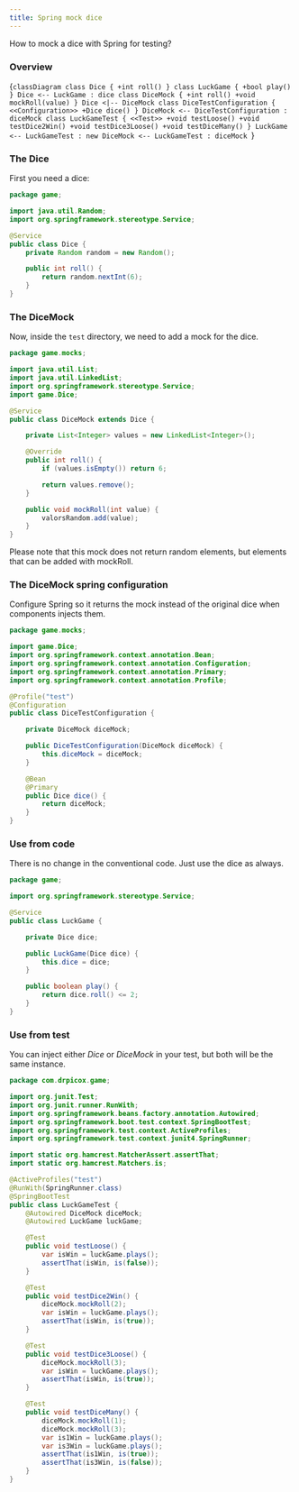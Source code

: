 ```yaml
---
title: Spring mock dice
---
```

How to mock a dice with Spring for testing?

### Overview

<Mermaid>{`classDiagram
    class Dice {
        +int roll()
    }
    class LuckGame {
        +bool play()
    }
    Dice <-- LuckGame : dice
    class DiceMock {
        +int roll()
        +void mockRoll(value)
    }
    Dice <|-- DiceMock
    class DiceTestConfiguration {
        <<Configuration>>
        +Dice dice()
    }
    DiceMock <-- DiceTestConfiguration : diceMock
    class LuckGameTest {
        <<Test>>
        +void testLoose()
        +void testDice2Win()
        +void testDice3Loose()
        +void testDiceMany()
    }
    LuckGame <-- LuckGameTest : new
    DiceMock <-- LuckGameTest : diceMock
`}</Mermaid>

### The Dice

First you need a dice:

```java
package game;

import java.util.Random;
import org.springframework.stereotype.Service;

@Service
public class Dice {
    private Random random = new Random();

    public int roll() {
        return random.nextInt(6);
    }
}
```

### The DiceMock

Now, inside the `test` directory, we need to 
add a mock for the dice.

```java
package game.mocks;

import java.util.List;
import java.util.LinkedList;
import org.springframework.stereotype.Service;
import game.Dice;

@Service
public class DiceMock extends Dice {

    private List<Integer> values = new LinkedList<Integer>();

    @Override
    public int roll() {
        if (values.isEmpty()) return 6;

        return values.remove();
    }

    public void mockRoll(int value) {
        valorsRandom.add(value);
    }
}
```

Please note that this mock does not return random elements,
but elements that can be added with mockRoll.

### The DiceMock spring configuration

Configure Spring so it returns the mock
instead of the original dice when components
injects them.

```java
package game.mocks;

import game.Dice;
import org.springframework.context.annotation.Bean;
import org.springframework.context.annotation.Configuration;
import org.springframework.context.annotation.Primary;
import org.springframework.context.annotation.Profile;

@Profile("test")
@Configuration
public class DiceTestConfiguration {

    private DiceMock diceMock;

    public DiceTestConfiguration(DiceMock diceMock) {
        this.diceMock = diceMock;
    }

    @Bean
    @Primary
    public Dice dice() {
        return diceMock;
    }
}
```

### Use from code

There is no change in the conventional code. 
Just use the dice as always.

```java
package game;

import org.springframework.stereotype.Service;

@Service
public class LuckGame {

    private Dice dice;

    public LuckGame(Dice dice) {
        this.dice = dice;
    }

    public boolean play() {
        return dice.roll() <= 2;
    }
}
```

### Use from test

You can inject either _Dice_ or _DiceMock_ in your test,
but both will be the same instance.

```java
package com.drpicox.game;

import org.junit.Test;
import org.junit.runner.RunWith;
import org.springframework.beans.factory.annotation.Autowired;
import org.springframework.boot.test.context.SpringBootTest;
import org.springframework.test.context.ActiveProfiles;
import org.springframework.test.context.junit4.SpringRunner;

import static org.hamcrest.MatcherAssert.assertThat;
import static org.hamcrest.Matchers.is;

@ActiveProfiles("test")
@RunWith(SpringRunner.class)
@SpringBootTest
public class LuckGameTest {
    @Autowired DiceMock diceMock;
    @Autowired LuckGame luckGame;

    @Test
    public void testLoose() {
        var isWin = luckGame.plays();
        assertThat(isWin, is(false));
    }

    @Test
    public void testDice2Win() {
        diceMock.mockRoll(2);
        var isWin = luckGame.plays();
        assertThat(isWin, is(true));
    }

    @Test
    public void testDice3Loose() {
        diceMock.mockRoll(3);
        var isWin = luckGame.plays();
        assertThat(isWin, is(true));
    }

    @Test
    public void testDiceMany() {
        diceMock.mockRoll(1);
        diceMock.mockRoll(3);
        var is1Win = luckGame.plays();
        var is3Win = luckGame.plays();
        assertThat(is1Win, is(true));
        assertThat(is3Win, is(false));
    }
}
```
